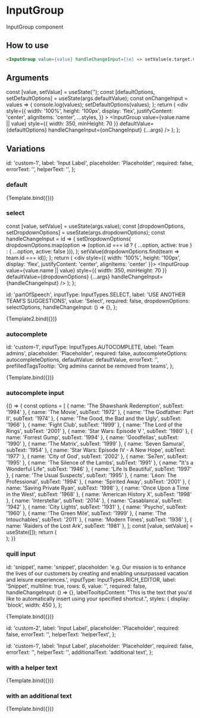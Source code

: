 
<Meta title="Molecule/InputGroup" component={InputGroup} />

# InputGroup

InputGroup component

## How to use

```html
<InputGroup value={value} handleChangeInput={(e) => setValue(e.target.value)} id = 'custom-1' label = 'Input Label' />
```

## Arguments

<ArgsTable of={InputGroupProps} />

  const [value, setValue] = useState('');
  const [defaultOptions, setDefaultOptions] = useState(args.defaultValue);
  const onChangeInput = values => {
    console.log(values);
    setDefaultOptions(values);
  };
  return (
    <div
      style={{
        width: '100%',
        height: '100px',
        display: 'flex',
        justifyContent: 'center',
        alignItems: 'center',
        ...styles,
      }}
    >
      <InputGroup
        value={value.name || value}
        style={{ width: 350, minHeight: 70 }}
        defaultValue={defaultOptions}
        handleChangeInput={onChangeInput}
        {...args}
      />
    </div>
  );
};

## Variations

  id: 'custom-1',
  label: 'Input Label',
  placeholder: 'Placeholder',
  required: false,
  errorText: '',
  helperText: '',
};

### default

<Canvas>
  <Story name="default" args={Params1}>
    {Template.bind({})}
  </Story>
</Canvas>

### select

  const [value, setValue] = useState(args.value);
  const [dropdownOptions, setDropdownOptions] = useState(args.dropdownOptions);
  const handleChangeInput = id => {
    setDropdownOptions(
      dropdownOptions.map(option => (option.id === id ? { ...option, active: true } : { ...option, active: false })),
    );
    setValue(dropdownOptions.find(team => team.id === id));
  };
  return (
    <div style={{ width: '100%', height: '100px', display: 'flex', justifyContent: 'center', alignItems: 'center' }}>
      <InputGroup
        value={value.name || value}
        style={{ width: 350, minHeight: 70 }}
        defaultValue={dropdownOptions}
        {...args}
        handleChangeInput={handleChangeInput}
      />
    </div>
  );
};

  id: 'partOfSpeech',
  inputType: InputTypes.SELECT,
  label: 'USE ANOTHER TEAM’S SUGGESTIONS',
  value: 'Select',
  required: false,
  dropdownOptions: selectOptions,
  handleChangeInput: () => {},
};

<Canvas>
  <Story name="select" args={Params3}>
    {Template2.bind({})}
  </Story>
</Canvas>

### autocomplete

  id: 'custom-1',
  inputType: InputTypes.AUTOCOMPLETE,
  label: 'Team admins',
  placeholder: 'Placeholder',
  required: false,
  autocompleteOptions: autocompleteOptions,
  defaultValue: defaultValue,
  errorText: '',
  prefilledTagsTooltip: 'Org admins cannot be removed from teams',
};

<Canvas>
  <Story name="autocomplete" args={Params2}>
    {Template.bind({})}
  </Story>
</Canvas>

### autocomplete input

<Canvas>
  <Story name="Autocomplete Input">
    {() => {
      const options = [
        { name: 'The Shawshank Redemption', subText: '1994' },
        { name: 'The Movie', subText: '1972' },
        { name: 'The Godfather: Part II', subText: '1974' },
        { name: 'The Good, the Bad and the Ugly', subText: '1966' },
        { name: 'Fight Club', subText: '1999' },
        { name: 'The Lord of the Rings', subText: '2001' },
        { name: 'Star Wars: Episode V ', subText: '1980' },
        { name: 'Forrest Gump', subText: '1994' },
        { name: 'Goodfellas', subText: '1990' },
        { name: 'The Matrix', subText: '1999' },
        { name: 'Seven Samurai', subText: '1954' },
        { name: 'Star Wars: Episode IV - A New Hope', subText: '1977' },
        { name: 'City of God', subText: '2002' },
        { name: 'Se7en', subText: '1995' },
        { name: 'The Silence of the Lambs', subText: '1991' },
        { name: "It's a Wonderful Life", subText: '1946' },
        { name: 'Life Is Beautiful', subText: '1997' },
        { name: 'The Usual Suspects', subText: '1995' },
        { name: 'Léon: The Professional', subText: '1994' },
        { name: 'Spirited Away', subText: '2001' },
        { name: 'Saving Private Ryan', subText: '1998' },
        { name: 'Once Upon a Time in the West', subText: '1968' },
        { name: 'American History X', subText: '1998' },
        { name: 'Interstellar', subText: '2014' },
        { name: 'Casablanca', subText: '1942' },
        { name: 'City Lights', subText: '1931' },
        { name: 'Psycho', subText: '1960' },
        { name: 'The Green Mile', subText: '1999' },
        { name: 'The Intouchables', subText: '2011' },
        { name: 'Modern Times', subText: '1936' },
        { name: 'Raiders of the Lost Ark', subText: '1981' },
      ];
      const [value, setValue] = useState([]);
      return (
        <div
          style={{
            background: '#EFF0F2',
            width: '100%',
            height: '500px',
            display: 'flex',
            justifyContent: 'center',
            alignItems: 'center',
          }}
        >
          <Autocomplete {...{ options, value, setValue }} />
        </div>
      );
    }}
  </Story>
</Canvas>

### quill input

  id: 'snippet',
  name: 'snippet',
  placeholder:
    'e.g. Our mission is to enhance the lives of our customers by creating and enabling unsurpassed vacation and leisure experiences.',
  inputType: InputTypes.RICH_EDITOR,
  label: 'Snippet',
  multiline: true,
  rows: 6,
  value: '',
  required: false,
  handleChangeInput: () => {},
  labelTooltipContent: "This is the text that you'd like to automatically insert using your specified shortcut.",
  styles: { display: 'block', width: 450 },
};

<Canvas>
  <Story name="rich text editor" args={Params4}>
    {Template.bind({})}
  </Story>
</Canvas>

  id: 'custom-2',
  label: 'Input Label',
  placeholder: 'Placeholder',
  required: false,
  errorText: '',
  helperText: 'helperText',
};

  id: 'custom-1',
  label: 'Input Label',
  placeholder: 'Placeholder',
  required: false,
  errorText: '',
  helperText: '',
  additionalText: 'additional text',
};

### with a helper text

<Canvas>
  <Story name="helper" args={ParamsWithHelperText}>
    {Template.bind({})}
  </Story>
</Canvas>

### with an additional text

<Canvas>
  <Story name="additional" args={ParamsWithAdditionalText}>
    {Template.bind({})}
  </Story>
</Canvas>
